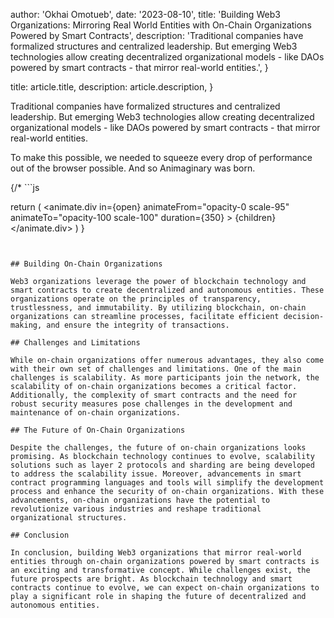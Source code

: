 
  author: 'Okhai Omotueb',
  date: '2023-08-10',
  title: 'Building Web3 Organizations: Mirroring Real World Entities with On-Chain Organizations Powered by Smart Contracts',
  description:
    'Traditional companies have formalized structures and centralized leadership. But emerging Web3 technologies allow creating decentralized organizational models - like DAOs powered by smart contracts - that mirror real-world entities.',
}

  title: article.title,
  description: article.description,
}


Traditional companies have formalized structures and centralized leadership. But emerging Web3 technologies allow creating decentralized organizational models - like DAOs powered by smart contracts - that mirror real-world entities.

To make this possible, we needed to squeeze every drop of performance out of the browser possible. And so Animaginary was born.

{/* ```js

  return (
    <animate.div
      in={open}
      animateFrom="opacity-0 scale-95"
      animateTo="opacity-100 scale-100"
      duration={350}
    >
      {children}
    </animate.div>
  )
}
``` */}


## Building On-Chain Organizations

Web3 organizations leverage the power of blockchain technology and smart contracts to create decentralized and autonomous entities. These organizations operate on the principles of transparency, trustlessness, and immutability. By utilizing blockchain, on-chain organizations can streamline processes, facilitate efficient decision-making, and ensure the integrity of transactions.

## Challenges and Limitations

While on-chain organizations offer numerous advantages, they also come with their own set of challenges and limitations. One of the main challenges is scalability. As more participants join the network, the scalability of on-chain organizations becomes a critical factor. Additionally, the complexity of smart contracts and the need for robust security measures pose challenges in the development and maintenance of on-chain organizations.

## The Future of On-Chain Organizations

Despite the challenges, the future of on-chain organizations looks promising. As blockchain technology continues to evolve, scalability solutions such as layer 2 protocols and sharding are being developed to address the scalability issue. Moreover, advancements in smart contract programming languages and tools will simplify the development process and enhance the security of on-chain organizations. With these advancements, on-chain organizations have the potential to revolutionize various industries and reshape traditional organizational structures.

## Conclusion

In conclusion, building Web3 organizations that mirror real-world entities through on-chain organizations powered by smart contracts is an exciting and transformative concept. While challenges exist, the future prospects are bright. As blockchain technology and smart contracts continue to evolve, we can expect on-chain organizations to play a significant role in shaping the future of decentralized and autonomous entities.
